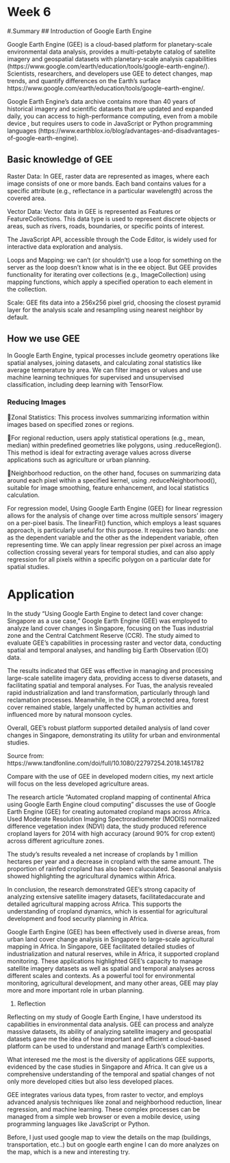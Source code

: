 # Week 6
#.Summary
## Introduction of Google Earth Engine

Google Earth Engine (GEE) is a cloud-based platform for planetary-scale environmental data analysis, provides a multi-petabyte catalog of satellite imagery and geospatial datasets with planetary-scale analysis capabilities (https://www.google.com/earth/education/tools/google-earth-engine/). Scientists, researchers, and developers use GEE to detect changes, map trends, and quantify differences on the Earth's surface https://www.google.com/earth/education/tools/google-earth-engine/.

Google Earth Engine's data archive contains more than 40 years of historical imagery and scientific datasets that are updated and expanded daily, you can access to high-performance computing, even from a mobile device , but requires users to code in JavaScript or Python programming languages (https://www.earthblox.io/blog/advantages-and-disadvantages-of-google-earth-engine).

## Basic knowledge of GEE
Raster Data: In GEE, raster data are represented as images, where each image consists of one or more bands. Each band contains values for a specific attribute (e.g., reflectance in a particular wavelength) across the covered area.

Vector Data: Vector data in GEE is represented as Features or FeatureCollections. This data type is used to represent discrete objects or areas, such as rivers, roads, boundaries, or specific points of interest.

The JavaScript API, accessible through the Code Editor, is widely used for interactive data exploration and analysis.

Loops and Mapping:  we can't (or shouldn't) use a loop for something on the server as the loop doesn't know what is in the ee object. But GEE provides functionality for iterating over collections (e.g., ImageCollection) using mapping functions, which apply a specified operation to each element in the collection.

Scale: GEE fits data into a 256x256 pixel grid, choosing the closest pyramid layer for the analysis scale and resampling using nearest neighbor by default. 

## How we use GEE

In Google Earth Engine, typical processes include geometry operations like spatial analyses, joining datasets, and calculating zonal statistics like average temperature by area. We can filter images or values and use machine learning techniques for supervised and unsupervised classification, including deep learning with TensorFlow.

### Reducing Images

Zonal Statistics: This process involves summarizing information within images based on specified zones or regions.

For regional reduction, users apply statistical operations (e.g., mean, median) within predefined geometries like polygons, using .reduceRegion(). This method is ideal for extracting average values across diverse applications such as agriculture or urban planning. 

Neighborhood reduction, on the other hand, focuses on summarizing data around each pixel within a specified kernel, using .reduceNeighborhood(), suitable for image smoothing, feature enhancement, and local statistics calculation.

For regression model, Using Google Earth Engine (GEE) for linear regression allows for the analysis of change over time across multiple sensors' imagery on a per-pixel basis. The linearFit() function, which employs a least squares approach, is particularly useful for this purpose. It requires two bands: one as the dependent variable and the other as the independent variable, often representing time. We can apply linear regression per pixel across an image collection crossing several years for temporal studies, and can also apply regression for all pixels within a specific polygon on a particular date for spatial studies.

# Application

In the study "Using Google Earth Engine to detect land cover change: Singapore as a use case," Google Earth Engine (GEE) was employed to analyze land cover changes in Singapore, focusing on the Tuas industrial zone and the Central Catchment Reserve (CCR). The study aimed to evaluate GEE's capabilities in processing raster and vector data, conducting spatial and temporal analyses, and handling big Earth Observation (EO) data.

The results indicated that GEE was effective in managing and processing large-scale satellite imagery data, providing access to diverse datasets, and facilitating spatial and temporal analyses. For Tuas, the analysis revealed rapid industrialization and land transformation, particularly through land reclamation processes. Meanwhile, in the CCR, a protected area, forest cover remained stable, largely unaffected by human activities and influenced more by natural monsoon cycles.

Overall, GEE's robust platform supported detailed analysis of land cover changes in Singapore, demonstrating its utility for urban and environmental studies.

Source from: https://www.tandfonline.com/doi/full/10.1080/22797254.2018.1451782


Compare with the use of GEE in developed modern cities, my next article will focus on the less developed agriculture areas. 

The research article "Automated cropland mapping of continental Africa using Google Earth Engine cloud computing" discusses the use of Google Earth Engine (GEE) for creating automated cropland maps across Africa. Used Moderate Resolution Imaging Spectroradiometer (MODIS) normalized difference vegetation index (NDVI) data, the study produced reference cropland layers for 2014 with high accuracy (around 90% for crop extent) across different agriculture zones. 

The study's results revealed a net increase of croplands by 1 million hectares per year and a decrease in cropland with the same amount. The proportion of rainfed cropland has also been caluculated. Seasonal analysis showed highlighting the agricultural dynamics within Africa.

In conclusion, the research demonstrated GEE's strong capacity of analyzing extensive satellite imagery datasets, facilitatedaccurate and detailed agricultural mapping across Africa. This supports the understanding of cropland dynamics, which is essential for agricultural development and food security planning in Africa.


Google Earth Engine (GEE) has been effectively used in diverse areas, from urban land cover change analysis in Singapore to large-scale agricultural mapping in Africa. In Singapore, GEE facilitated detailed studies of industrialization and natural reserves, while in Africa, it supported cropland monitoring. These applications highlighted GEE's capacity to manage satellite imagery datasets as well as spatial and temporal analyses across different scales and contexts. As a powerful tool for environmental monitoring, agricultural development, and many other areas, GEE may play more and more important role in urban planning.

#. Reflection

Reflecting on my study of Google Earth Engine, I have understood its capabilities in environmental data analysis. GEE can process and analyze massive datasets, its ability of analyzing satellite imagery and geospatial datasets gave me the idea of how important and efficient a cloud-based platform can be used to understand and manage Earth's complexities.

What interesed me the most is the diversity of applications GEE supports, evidenced by the case studies in Singapore and Africa. It can give us a comprehensive understanding of the temporal and spatial changes of not only more developed cities but also less developed places. 

GEE integrates various data types, from raster to vector, and employs advanced analysis techniques like zonal and neighborhood reduction, linear regression, and machine learning. These complex processes can be managed from a simple web browser or even a mobile device, using programming languages like JavaScript or Python.

Before, I just used google map to view the details on the map (buildings, transportation, etc..) but on google earth engine I can do more analyzes on the map, which is a new and interesting try.